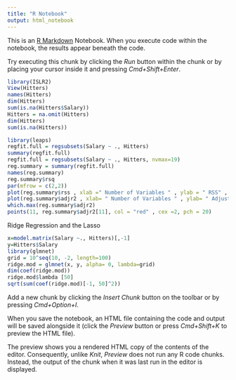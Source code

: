 ```yaml
---
title: "R Notebook"
output: html_notebook
---
```


This is an [R Markdown](http://rmarkdown.rstudio.com) Notebook. When you execute code within the notebook, the results appear beneath the code. 

Try executing this chunk by clicking the *Run* button within the chunk or by placing your cursor inside it and pressing *Cmd+Shift+Enter*. 

```r
library(ISLR2)
View(Hitters)
names(Hitters)
dim(Hitters)
sum(is.na(Hitters$Salary))
Hitters = na.omit(Hitters)
dim(Hitters)
sum(is.na(Hitters))
```
```r
library(leaps)
regfit.full = regsubsets(Salary ~ ., Hitters)
summary(regfit.full)
regfit.full = regsubsets(Salary ~ ., Hitters, nvmax=19)
reg.summary = summary(regfit.full)
names(reg.summary)
reg.summary$rsq
par(mfrow = c(2,2))
plot(reg.summary$rss , xlab =" Number of Variables " , ylab = " RSS" , type = "l" )
plot(reg.summary$adjr2 , xlab= " Number of Variables " , ylab= " Adjusted RSq" , type= "l" )
which.max(reg.summary$adjr2)
points(11, reg.summary$adjr2[11], col = "red" , cex =2, pch = 20)
```
Ridge Regression and the Lasso
```r
x=model.matrix(Salary ~., Hitters)[,-1]
y=Hitters$Salary
library(glmnet)
grid = 10^seq(10, -2, length=100)
ridge.mod = glmnet(x, y, alpha= 0, lambda=grid)
dim(coef(ridge.mod))
ridge.mod$lambda [50]
sqrt(sum(coef(ridge.mod)[-1, 50]^2))
```

Add a new chunk by clicking the *Insert Chunk* button on the toolbar or by pressing *Cmd+Option+I*.

When you save the notebook, an HTML file containing the code and output will be saved alongside it (click the *Preview* button or press *Cmd+Shift+K* to preview the HTML file). 

The preview shows you a rendered HTML copy of the contents of the editor. Consequently, unlike *Knit*, *Preview* does not run any R code chunks. Instead, the output of the chunk when it was last run in the editor is displayed.

